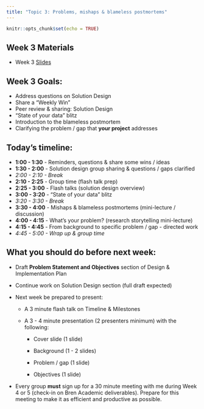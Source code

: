 ```yaml
---
title: "Topic 3: Problems, mishaps & blameless postmortems"
---
```


```r
knitr::opts_chunk$set(echo = TRUE)
```

## Week 3 Materials

-   Week 3 [Slides](https://docs.google.com/presentation/d/e/2PACX-1vQJ1lFyIwSjhAiWfog3Hsr_4BaIxZyz7ogl8oh2hKn_sohm_GlN1S49AynYJmjKIkiE4StFYQiA-DI5/pub?start=false&loop=false&delayms=3000)

## Week 3 Goals:

-   Address questions on Solution Design
-   Share a "Weekly Win"
-   Peer review & sharing: Solution Design
-   "State of your data" blitz
-   Introduction to the blameless postmortem
-   Clarifying the problem / gap that **your project** addresses

## Today's timeline:

-   **1:00 - 1:30** - Reminders, questions & share some wins / ideas
-   **1:30 - 2:00** - Solution design group sharing & questions / gaps clarified
-   *2:00 - 2:10 - Break*
-   **2:10 - 2:25** - Group time (flash talk prep)
-   **2:25 - 3:00** - Flash talks (solution design overview)
-   **3:00 - 3:20** - "State of your data" blitz
-   *3:20 - 3:30 - Break*
-   **3:30 - 4:00** - Mishaps & blameless postmortems (mini-lecture / discussion)
-   **4:00 - 4:15** - What's your problem? (research storytelling mini-lecture)
-   **4:15 - 4:45** - From background to specific problem / gap - directed work
-   *4:45 - 5:00 - Wrap up & group time*

## What you should do before next week: 

-   Draft **Problem Statement and Objectives** section of Design & Implementation Plan

-   Continue work on Solution Design section (full draft expected)

-   Next week be prepared to present:

    -   A 3 minute flash talk on Timeline & Milestones

    -   A 3 - 4 minute presentation (2 presenters minimum) with the following:

        -   Cover slide (1 slide)

        -   Background (1 - 2 slides)

        -   Problem / gap (1 slide)

        -   Objectives (1 slide)

-   Every group **must** sign up for a 30 minute meeting with me during Week 4 or 5 (check-in on Bren Academic deliverables). Prepare for this meeting to make it as efficient and productive as possible.
